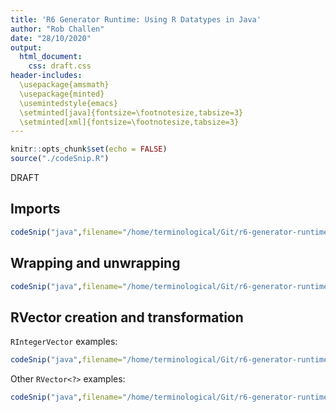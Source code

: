 ```yaml
---
title: 'R6 Generator Runtime: Using R Datatypes in Java'
author: "Rob Challen"
date: "28/10/2020"
output:
  html_document: 
    css: draft.css
header-includes:
  \usepackage{amsmath}
  \usepackage{minted}
  \usemintedstyle{emacs}
  \setminted[java]{fontsize=\footnotesize,tabsize=3}
  \setminted[xml]{fontsize=\footnotesize,tabsize=3}
---
```


```r
knitr::opts_chunk$set(echo = FALSE)
source("./codeSnip.R")
```

<div class="watermark">DRAFT</div>

## Imports


```r
codeSnip("java",filename="/home/terminological/Git/r6-generator-runtime/src/test/java/uk/co/terminological/rjava/types/TestDatatypes.java",startMatches = "CS01",endMatches = "CE01")
```
## Wrapping and unwrapping

```r
codeSnip("java",filename="/home/terminological/Git/r6-generator-runtime/src/test/java/uk/co/terminological/rjava/types/TestDatatypes.java",startMatches = "CS04",endMatches = "CE04")
```


## RVector creation and transformation

`RIntegerVector` examples:

```r
codeSnip("java",filename="/home/terminological/Git/r6-generator-runtime/src/test/java/uk/co/terminological/rjava/types/TestDatatypes.java",startMatches = "CS02",endMatches = "CE02")
```

Other `RVector<?>` examples:

```r
codeSnip("java",filename="/home/terminological/Git/r6-generator-runtime/src/test/java/uk/co/terminological/rjava/types/TestDatatypes.java",startMatches = "CS03",endMatches = "CE03")
```

